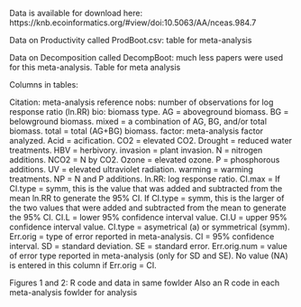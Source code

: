 Data is available for download here: https://knb.ecoinformatics.org/#view/doi:10.5063/AA/nceas.984.7


Data on Productivity called ProdBoot.csv: table for meta-analysis 

Data on Decomposition called DecompBoot: much less papers were used for this meta-analysis. Table for meta analysis

Columns in tables: 

Citation: meta-analysis reference
nobs: number of observations for log response ratio (ln.RR)
bio: biomass type. AG = aboveground biomass. BG = belowground biomass. mixed = a combination of AG, BG, and/or total biomass. total = total (AG+BG) biomass.
factor: meta-analysis factor analyzed. Acid = acification. CO2 = elevated CO2. Drought = reduced water treatments. HBV = herbivory. invasion = plant invasion. N = nitrogen additions. NCO2 = N by CO2. Ozone = elevated ozone. P = phosphorous additions. UV = elevated ultraviolet radiation. warming = warming treatments. NP = N and P additions.
ln.RR: log response ratio.
CI.max = If CI.type = symm, this is the value that was added and subtracted from the mean ln.RR to generate the 95% CI. If CI.type = symm, this is the larger of the two values that were added and subtracted from the mean to generate the 95% CI.
CI.L = lower 95% confidence interval value.
CI.U = upper 95% confidence interval value.
CI.type = asymetrical (a) or symmetrical (symm).
Err.orig = type of error reported in meta-analysis. CI = 95% confidence interval. SD = standard deviation. SE = standard error.
Err.orig.num = value of error type reported in meta-analysis (only for SD and SE). No value (NA) is entered in this column if Err.orig = CI.


Figures 1 and 2: R code and data in same fowlder
Also an R code in each meta-analysis fowlder for analysis



















